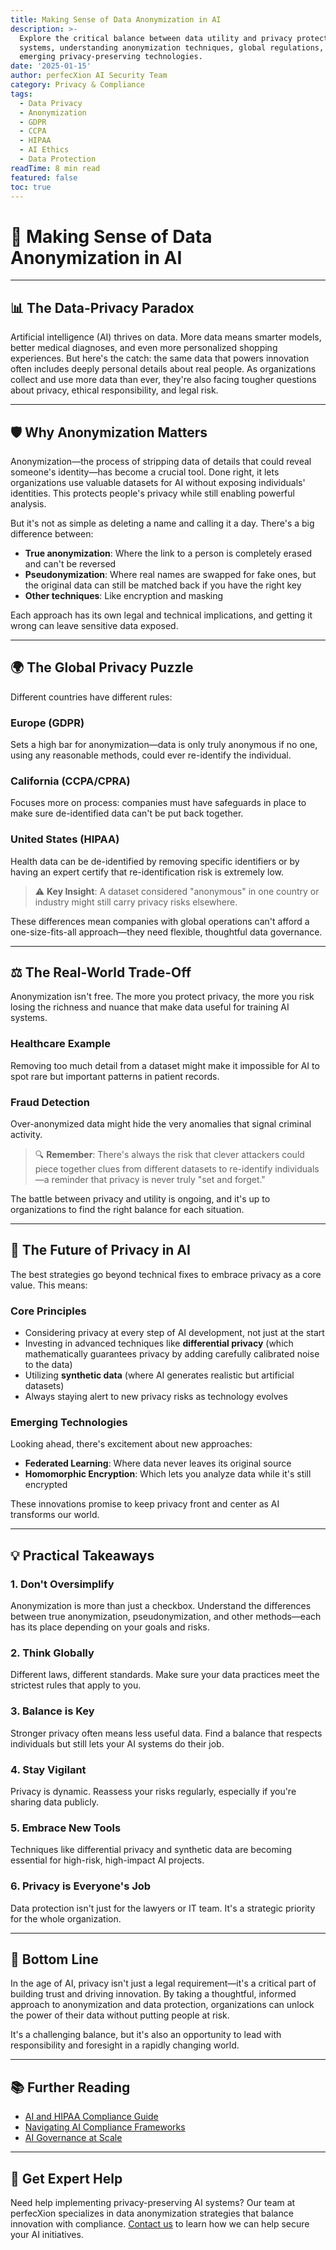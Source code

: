 ```yaml
---
title: Making Sense of Data Anonymization in AI
description: >-
  Explore the critical balance between data utility and privacy protection in AI
  systems, understanding anonymization techniques, global regulations, and
  emerging privacy-preserving technologies.
date: '2025-01-15'
author: perfecXion AI Security Team
category: Privacy & Compliance
tags:
  - Data Privacy
  - Anonymization
  - GDPR
  - CCPA
  - HIPAA
  - AI Ethics
  - Data Protection
readTime: 8 min read
featured: false
toc: true
---
```


# 🔐 Making Sense of Data Anonymization in AI

---

## 📊 The Data-Privacy Paradox

Artificial intelligence (AI) thrives on data. More data means smarter models, better medical diagnoses, and even more personalized shopping experiences. But here's the catch: the same data that powers innovation often includes deeply personal details about real people. As organizations collect and use more data than ever, they're also facing tougher questions about privacy, ethical responsibility, and legal risk.

---

## 🛡️ Why Anonymization Matters

Anonymization—the process of stripping data of details that could reveal someone's identity—has become a crucial tool. Done right, it lets organizations use valuable datasets for AI without exposing individuals' identities. This protects people's privacy while still enabling powerful analysis.

But it's not as simple as deleting a name and calling it a day. There's a big difference between:

- **True anonymization**: Where the link to a person is completely erased and can't be reversed
- **Pseudonymization**: Where real names are swapped for fake ones, but the original data can still be matched back if you have the right key
- **Other techniques**: Like encryption and masking

Each approach has its own legal and technical implications, and getting it wrong can leave sensitive data exposed.

---

## 🌍 The Global Privacy Puzzle

Different countries have different rules:

### Europe (GDPR)
Sets a high bar for anonymization—data is only truly anonymous if no one, using any reasonable methods, could ever re-identify the individual.

### California (CCPA/CPRA)
Focuses more on process: companies must have safeguards in place to make sure de-identified data can't be put back together.

### United States (HIPAA)
Health data can be de-identified by removing specific identifiers or by having an expert certify that re-identification risk is extremely low.

> ⚠️ **Key Insight**: A dataset considered "anonymous" in one country or industry might still carry privacy risks elsewhere.

These differences mean companies with global operations can't afford a one-size-fits-all approach—they need flexible, thoughtful data governance.

---

## ⚖️ The Real-World Trade-Off

Anonymization isn't free. The more you protect privacy, the more you risk losing the richness and nuance that make data useful for training AI systems.

### Healthcare Example
Removing too much detail from a dataset might make it impossible for AI to spot rare but important patterns in patient records.

### Fraud Detection
Over-anonymized data might hide the very anomalies that signal criminal activity.

> 🔍 **Remember**: There's always the risk that clever attackers could piece together clues from different datasets to re-identify individuals—a reminder that privacy is never truly "set and forget."

The battle between privacy and utility is ongoing, and it's up to organizations to find the right balance for each situation.

---

## 🚀 The Future of Privacy in AI

The best strategies go beyond technical fixes to embrace privacy as a core value. This means:

### Core Principles
- Considering privacy at every step of AI development, not just at the start
- Investing in advanced techniques like **differential privacy** (which mathematically guarantees privacy by adding carefully calibrated noise to the data)
- Utilizing **synthetic data** (where AI generates realistic but artificial datasets)
- Always staying alert to new privacy risks as technology evolves

### Emerging Technologies

Looking ahead, there's excitement about new approaches:

- **Federated Learning**: Where data never leaves its original source
- **Homomorphic Encryption**: Which lets you analyze data while it's still encrypted

These innovations promise to keep privacy front and center as AI transforms our world.

---

## 💡 Practical Takeaways

### 1. Don't Oversimplify
Anonymization is more than just a checkbox. Understand the differences between true anonymization, pseudonymization, and other methods—each has its place depending on your goals and risks.

### 2. Think Globally
Different laws, different standards. Make sure your data practices meet the strictest rules that apply to you.

### 3. Balance is Key
Stronger privacy often means less useful data. Find a balance that respects individuals but still lets your AI systems do their job.

### 4. Stay Vigilant
Privacy is dynamic. Reassess your risks regularly, especially if you're sharing data publicly.

### 5. Embrace New Tools
Techniques like differential privacy and synthetic data are becoming essential for high-risk, high-impact AI projects.

### 6. Privacy is Everyone's Job
Data protection isn't just for the lawyers or IT team. It's a strategic priority for the whole organization.

---

## 🎯 Bottom Line

In the age of AI, privacy isn't just a legal requirement—it's a critical part of building trust and driving innovation. By taking a thoughtful, informed approach to anonymization and data protection, organizations can unlock the power of their data without putting people at risk. 

It's a challenging balance, but it's also an opportunity to lead with responsibility and foresight in a rapidly changing world.

---

## 📚 Further Reading

- [AI and HIPAA Compliance Guide](/blog/ai-and-hipaa-compliance-guide)
- [Navigating AI Compliance Frameworks](/blog/navigating-ai-compliance-framework-security-standards)
- [AI Governance at Scale](/blog/ai-governance-at-scale-enterprise-strategies-responsible-ai)

---

## 💬 Get Expert Help

Need help implementing privacy-preserving AI systems? Our team at perfecXion specializes in data anonymization strategies that balance innovation with compliance. [Contact us](/contact) to learn how we can help secure your AI initiatives.
